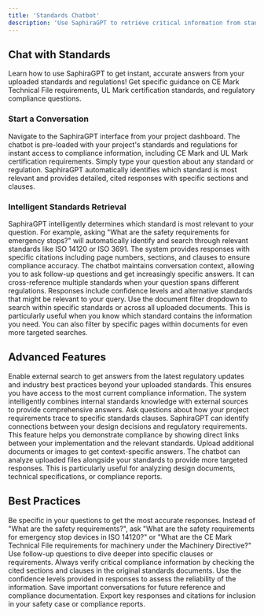```yaml
---
title: 'Standards Chatbot'
description: 'Use SaphiraGPT to retrieve critical information from standards and regulations with intelligent context-aware responses.'
---
```


## Chat with Standards

Learn how to use SaphiraGPT to get instant, accurate answers from your uploaded standards and regulations! Get specific guidance on CE Mark Technical File requirements, UL Mark certification standards, and regulatory compliance questions.

### Start a Conversation

<AccordionGroup>
  <Accordion icon="message-bot" title="Access SaphiraGPT">
  Navigate to the SaphiraGPT interface from your project dashboard. The chatbot is pre-loaded with your project's standards and regulations for instant access to compliance information, including CE Mark and UL Mark certification requirements.
</Accordion>
  <Accordion icon="rectangle-terminal" title="Ask Standards Questions">
    Simply type your question about any standard or regulation. SaphiraGPT automatically identifies which standard is most relevant and provides detailed, cited responses with specific sections and clauses.
  </Accordion>
</AccordionGroup>

### Intelligent Standards Retrieval

<AccordionGroup>

<Accordion icon="message-bot" title="Automatic Standard Identification">
  SaphiraGPT intelligently determines which standard is most relevant to your question. For example, asking "What are the safety requirements for emergency stops?" will automatically identify and search through relevant standards like ISO 14120 or ISO 3691.
  The system provides responses with specific citations including page numbers, sections, and clauses to ensure compliance accuracy.
</Accordion>
<Accordion icon="rocket" title="Context-Aware Responses">
  The chatbot maintains conversation context, allowing you to ask follow-up questions and get increasingly specific answers. It can cross-reference multiple standards when your question spans different regulations.
  Responses include confidence levels and alternative standards that might be relevant to your query.
</Accordion>
<Accordion icon="github" title="Document Filtering">
  Use the document filter dropdown to search within specific standards or across all uploaded documents. This is particularly useful when you know which standard contains the information you need.
  You can also filter by specific pages within documents for even more targeted searches.
</Accordion>

</AccordionGroup>

## Advanced Features

<AccordionGroup>

<Accordion icon="message-bot" title="External Search Integration">
  Enable external search to get answers from the latest regulatory updates and industry best practices beyond your uploaded standards. This ensures you have access to the most current compliance information.
  The system intelligently combines internal standards knowledge with external sources to provide comprehensive answers.
</Accordion>
<Accordion icon="rocket" title="Traceability Queries">
  Ask questions about how your project requirements trace to specific standards clauses. SaphiraGPT can identify connections between your design decisions and regulatory requirements.
  This feature helps you demonstrate compliance by showing direct links between your implementation and the relevant standards.
</Accordion>
<Accordion icon="github" title="File Upload Support">
  Upload additional documents or images to get context-specific answers. The chatbot can analyze uploaded files alongside your standards to provide more targeted responses.
  This is particularly useful for analyzing design documents, technical specifications, or compliance reports.
</Accordion>

</AccordionGroup>

## Best Practices

<AccordionGroup>

<Accordion icon="message-bot" title="Effective Questioning">
  Be specific in your questions to get the most accurate responses. Instead of "What are the safety requirements?", ask "What are the safety requirements for emergency stop devices in ISO 14120?" or "What are the CE Mark Technical File requirements for machinery under the Machinery Directive?"
  Use follow-up questions to dive deeper into specific clauses or requirements.
</Accordion>
<Accordion icon="rocket" title="Verification and Validation">
  Always verify critical compliance information by checking the cited sections and clauses in the original standards documents.
  Use the confidence levels provided in responses to assess the reliability of the information.
</Accordion>
<Accordion icon="github" title="Conversation Management">
  Save important conversations for future reference and compliance documentation.
  Export key responses and citations for inclusion in your safety case or compliance reports.
</Accordion>

</AccordionGroup> 